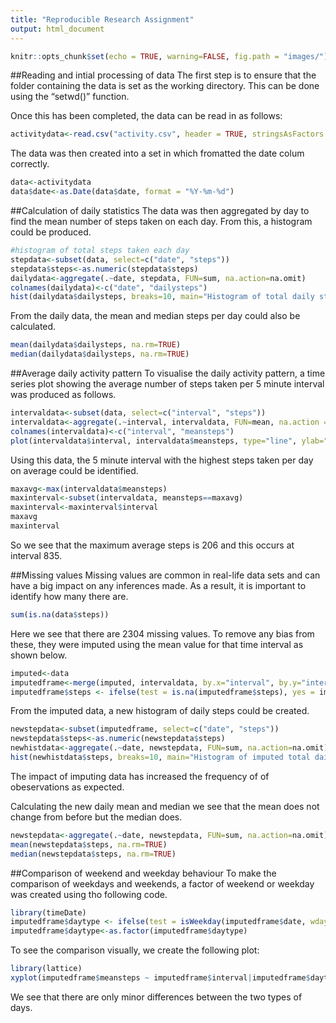 ```yaml
---
title: "Reproducible Research Assignment"
output: html_document
---
```


```r
knitr::opts_chunk$set(echo = TRUE, warning=FALSE, fig.path = "images/")
```

##Reading and intial processing of data
The first step is to ensure that the folder containing the data is set as the working directory. This can be done using the "setwd()" function.

Once this has been completed, the data can be read in as follows:

```r
activitydata<-read.csv("activity.csv", header = TRUE, stringsAsFactors = FALSE)
```

The data was then created into a set in which fromatted the date colum correctly.

```r
data<-activitydata
data$date<-as.Date(data$date, format = "%Y-%m-%d")
```

##Calculation of daily statistics
The data was then aggregated by day to find the mean number of steps taken on each day. From this, a histogram could be produced.

```r
#histogram of total steps taken each day
stepdata<-subset(data, select=c("date", "steps"))
stepdata$steps<-as.numeric(stepdata$steps)
dailydata<-aggregate(.~date, stepdata, FUN=sum, na.action=na.omit)
colnames(dailydata)<-c("date", "dailysteps")
hist(dailydata$dailysteps, breaks=10, main="Histogram of total daily steps", xlab="Number of steps in day")
```

From the daily data, the mean and median steps per day could also be calculated.

```r
mean(dailydata$dailysteps, na.rm=TRUE)
median(dailydata$dailysteps, na.rm=TRUE)
```

##Average daily activity pattern
To visualise the daily activity pattern, a time series plot showing the average number of steps taken per 5 minute interval was produced as follows.

```r
intervaldata<-subset(data, select=c("interval", "steps"))
intervaldata<-aggregate(.~interval, intervaldata, FUN=mean, na.action = na.omit)
colnames(intervaldata)<-c("interval", "meansteps")
plot(intervaldata$interval, intervaldata$meansteps, type="line", ylab="Average steps in interval", xlab="Time Interval", main="Timeseries of average steps taken", col="green")
```

Using this data, the 5 minute interval with the highest steps taken per day on average could be identified.

```r
maxavg<-max(intervaldata$meansteps)
maxinterval<-subset(intervaldata, meansteps==maxavg)
maxinterval<-maxinterval$interval
maxavg
maxinterval
```

So we see that the maximum average steps is 206 and this occurs at interval 835.

##Missing values
Missing values are common in real-life data sets and can have a big impact on any inferences made. As a result, it is important to identify how many there are.
```r
sum(is.na(data$steps))
```
Here we see that there are 2304 missing values.
To remove any bias from these, they were imputed using the mean value for that time interval as shown below.

```r
imputed<-data
imputedframe<-merge(imputed, intervaldata, by.x="interval", by.y="interval", all.x=TRUE)
imputedframe$steps <- ifelse(test = is.na(imputedframe$steps), yes = imputedframe$meansteps, no = imputedframe$steps)
```
From the imputed data, a new histogram of daily steps could be created.

```r
newstepdata<-subset(imputedframe, select=c("date", "steps"))
newstepdata$steps<-as.numeric(newstepdata$steps)
newhistdata<-aggregate(.~date, newstepdata, FUN=sum, na.action=na.omit)
hist(newhistdata$steps, breaks=10, main="Histogram of imputed total daily steps", xlab="Number of steps in day")
```

The impact of imputing data has increased the frequency of of obeservations as expected.

Calculating the new daily mean and median we see that the mean does not change from before but the median does.
```r
newstepdata<-aggregate(.~date, newstepdata, FUN=sum, na.action=na.omit)
mean(newstepdata$steps, na.rm=TRUE)
median(newstepdata$steps, na.rm=TRUE)
```

##Comparison of weekend and weekday behaviour
To make the comparison of weekdays and weekends, a factor of weekend or weekday was created using tho following code.
```r
library(timeDate)
imputedframe$daytype <- ifelse(test = isWeekday(imputedframe$date, wday=1:5), yes = "weekday", no = "weekend")
imputedframe$daytype<-as.factor(imputedframe$daytype)
```
To see the comparison visually, we create the following plot:
```r
library(lattice)
xyplot(imputedframe$meansteps ~ imputedframe$interval|imputedframe$daytype, data=imputedframe, type="l", xlab="Interval", ylab="Mean Steps")
```

We see that there are only minor differences between the two types of days.